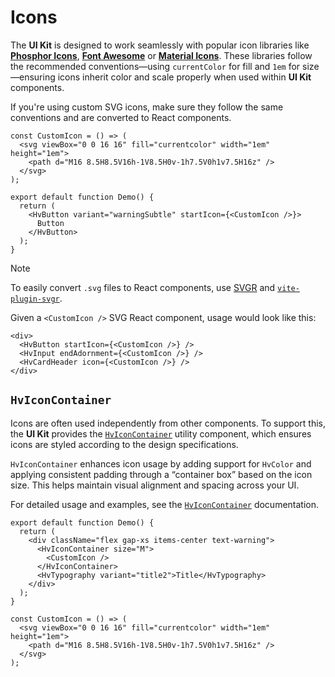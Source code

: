 # Icons

The **UI Kit** is designed to work seamlessly with popular icon libraries like **[Phosphor Icons](https://phosphoricons.com)**, **[Font Awesome](https://fontawesome.com)** or **[Material Icons](https://mui.com/material-ui/material-icons/)**.
These libraries follow the recommended conventions—using `currentColor` for fill and `1em` for size—ensuring icons inherit color and scale properly when used within **UI Kit** components.

If you're using custom SVG icons, make sure they follow the same conventions and are converted to React components.

```tsx live
const CustomIcon = () => (
  <svg viewBox="0 0 16 16" fill="currentcolor" width="1em" height="1em">
    <path d="M16 8.5H8.5V16h-1V8.5H0v-1h7.5V0h1v7.5H16z" />
  </svg>
);

export default function Demo() {
  return (
    <HvButton variant="warningSubtle" startIcon={<CustomIcon />}>
      Button
    </HvButton>
  );
}
```

> [!NOTE]
>
> To easily convert `.svg` files to React components, use
> [SVGR](https://react-svgr.com) and
> [`vite-plugin-svgr`](https://www.npmjs.com/package/vite-plugin-svgr).

Given a `<CustomIcon />` SVG React component, usage would look like this:

```tsx
<div>
  <HvButton startIcon={<CustomIcon />} />
  <HvInput endAdornment={<CustomIcon />} />
  <HvCardHeader icon={<CustomIcon />} />
</div>
```

## `HvIconContainer`

Icons are often used independently from other components. To support this, the **UI Kit** provides the [`HvIconContainer`](/components/icon-container) utility component, which ensures icons are styled according to the design specifications.

`HvIconContainer` enhances icon usage by adding support for `HvColor` and applying consistent padding through a “container box” based on the icon size. This helps maintain visual alignment and spacing across your UI.

For detailed usage and examples, see the [`HvIconContainer`](/components/icon-container) documentation.

```tsx live
export default function Demo() {
  return (
    <div className="flex gap-xs items-center text-warning">
      <HvIconContainer size="M">
        <CustomIcon />
      </HvIconContainer>
      <HvTypography variant="title2">Title</HvTypography>
    </div>
  );
}

const CustomIcon = () => (
  <svg viewBox="0 0 16 16" fill="currentcolor" width="1em" height="1em">
    <path d="M16 8.5H8.5V16h-1V8.5H0v-1h7.5V0h1v7.5H16z" />
  </svg>
);
```
